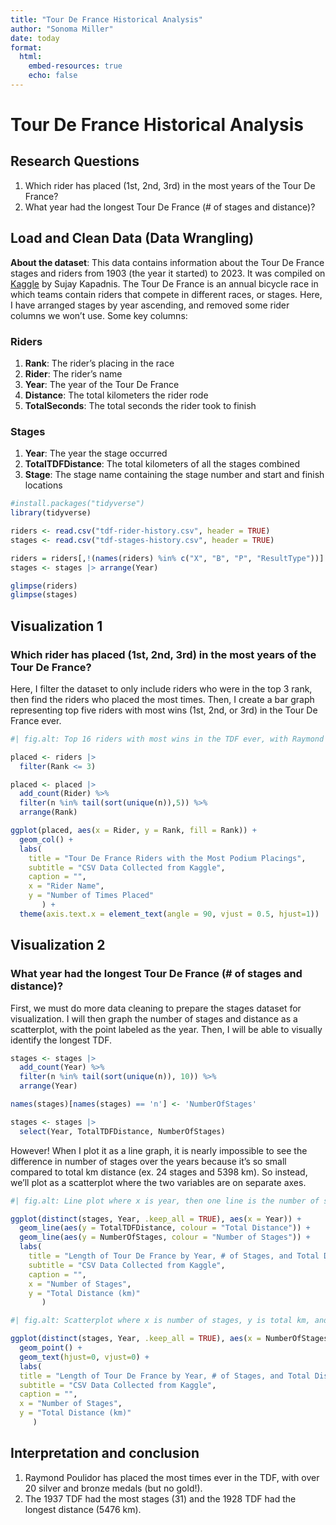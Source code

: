 ```yaml
---
title: "Tour De France Historical Analysis"
author: "Sonoma Miller"
date: today
format:
  html:
    embed-resources: true
    echo: false
---
```


# Tour De France Historical Analysis

## Research Questions

1.  Which rider has placed (1st, 2nd, 3rd) in the most years of the Tour De France?
2.  What year had the longest Tour De France (# of stages and distance)?

## Load and Clean Data (Data Wrangling)

**About the dataset**: This data contains information about the Tour De France stages and riders from 1903 (the year it started) to 2023. It was compiled on [Kaggle](https://www.kaggle.com/datasets/sujaykapadnis/le-tour-de-france-database-1903-2023) by Sujay Kapadnis. The Tour De France is an annual bicycle race in which teams contain riders that compete in different races, or stages. Here, I have arranged stages by year ascending, and removed some rider columns we won't use. Some key columns:

### Riders

1.  **Rank**: The rider's placing in the race
2.  **Rider**: The rider's name
3.  **Year**: The year of the Tour De France
4.  **Distance**: The total kilometers the rider rode
5.  **TotalSeconds**: The total seconds the rider took to finish

### Stages

1.  **Year**: The year the stage occurred
2.  **TotalTDFDistance**: The total kilometers of all the stages combined
3.  **Stage**: The stage name containing the stage number and start and finish locations

```r
#install.packages("tidyverse")
library(tidyverse)

riders <- read.csv("tdf-rider-history.csv", header = TRUE)
stages <- read.csv("tdf-stages-history.csv", header = TRUE)

riders = riders[,!(names(riders) %in% c("X", "B", "P", "ResultType"))]
stages <- stages |> arrange(Year)

glimpse(riders)
glimpse(stages)
```

## Visualization 1

### Which rider has placed (1st, 2nd, 3rd) in the most years of the Tour De France?

Here, I filter the dataset to only include riders who were in the top 3 rank, then find the riders who placed the most times. Then, I create a bar graph representing top five riders with most wins (1st, 2nd, or 3rd) in the Tour De France ever.

```r
#| fig.alt: Top 16 riders with most wins in the TDF ever, with Raymond Poulidor being the top rider with 20 places

placed <- riders |>
  filter(Rank <= 3)

placed <- placed |>
  add_count(Rider) %>%
  filter(n %in% tail(sort(unique(n)),5)) %>%
  arrange(Rank)

ggplot(placed, aes(x = Rider, y = Rank, fill = Rank)) +
  geom_col() +
  labs(
    title = "Tour De France Riders with the Most Podium Placings",
    subtitle = "CSV Data Collected from Kaggle",
    caption = "",
    x = "Rider Name",
    y = "Number of Times Placed"
       ) +
  theme(axis.text.x = element_text(angle = 90, vjust = 0.5, hjust=1))
```

## Visualization 2

### What year had the longest Tour De France (# of stages and distance)?

First, we must do more data cleaning to prepare the stages dataset for visualization. I will then graph the number of stages and distance as a scatterplot, with the point labeled as the year. Then, I will be able to visually identify the longest TDF.

```r
stages <- stages |>
  add_count(Year) %>%
  filter(n %in% tail(sort(unique(n)), 10)) %>%
  arrange(Year)

names(stages)[names(stages) == 'n'] <- 'NumberOfStages'

stages <- stages |>
  select(Year, TotalTDFDistance, NumberOfStages)
```

However! When I plot it as a line graph, it is nearly impossible to see the difference in number of stages over the years because it's so small compared to total km distance (ex. 24 stages and 5398 km). So instead, we'll plot as a scatterplot where the two variables are on separate axes.

```r
#| fig.alt: Line plot where x is year, then one line is the number of stages and the other is total distance.

ggplot(distinct(stages, Year, .keep_all = TRUE), aes(x = Year)) +
  geom_line(aes(y = TotalTDFDistance, colour = "Total Distance")) +
  geom_line(aes(y = NumberOfStages, colour = "Number of Stages")) +
  labs(
    title = "Length of Tour De France by Year, # of Stages, and Total Distance",
    subtitle = "CSV Data Collected from Kaggle",
    caption = "",
    x = "Number of Stages",
    y = "Total Distance (km)"
       )

#| fig.alt: Scatterplot where x is number of stages, y is total km, and points are labeled by year

ggplot(distinct(stages, Year, .keep_all = TRUE), aes(x = NumberOfStages, y = TotalTDFDistance, label = Year)) +
  geom_point() +
  geom_text(hjust=0, vjust=0) +
  labs(
  title = "Length of Tour De France by Year, # of Stages, and Total Distance",
  subtitle = "CSV Data Collected from Kaggle",
  caption = "",
  x = "Number of Stages",
  y = "Total Distance (km)"
     )
```

## Interpretation and conclusion

1.  Raymond Poulidor has placed the most times ever in the TDF, with over 20 silver and bronze medals (but no gold!).
2.  The 1937 TDF had the most stages (31) and the 1928 TDF had the longest distance (5476 km).
